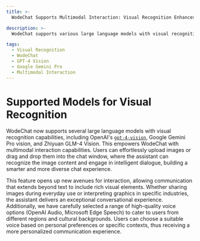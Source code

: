 ```yaml
---
title: >-
  WodeChat Supports Multimodal Interaction: Visual Recognition Enhances Intelligent Dialogue

description: >-
  WodeChat supports various large language models with visual recognition capabilities, allowing users to upload or drag and drop images. The assistant will recognize the content and engage in intelligent dialogue, creating a more intelligent and diverse chat environment.

tags:
  - Visual Recognition
  - WodeChat
  - GPT-4 Vision
  - Google Gemini Pro
  - Multimodal Interaction
---
```


# Supported Models for Visual Recognition

WodeChat now supports several large language models with visual recognition capabilities, including OpenAI's [`gpt-4-vision`](https://platform.openai.com/docs/guides/vision), Google Gemini Pro vision, and Zhiyuan GLM-4 Vision. This empowers WodeChat with multimodal interaction capabilities. Users can effortlessly upload images or drag and drop them into the chat window, where the assistant can recognize the image content and engage in intelligent dialogue, building a smarter and more diverse chat experience.

This feature opens up new avenues for interaction, allowing communication that extends beyond text to include rich visual elements. Whether sharing images during everyday use or interpreting graphics in specific industries, the assistant delivers an exceptional conversational experience. Additionally, we have carefully selected a range of high-quality voice options (OpenAI Audio, Microsoft Edge Speech) to cater to users from different regions and cultural backgrounds. Users can choose a suitable voice based on personal preferences or specific contexts, thus receiving a more personalized communication experience.
